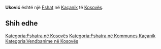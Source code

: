 {{Fshat në Kosovës
 | Emri                = Uković
| srp_N_name = Uković
| srp_N_FULL_NAME_RO = Uković
| srp_N_FULL_NAME_ND_RO = Ukovic
| srp_N_SORT_NAME_RG = UKOVIC
| srp_N_FULL_NAME_RG = Uković
| srp_N_FULL_NAME_ND_RG = Ukovic

 | Emri (Rasa dhanore) = 
 | Figura              = 
 | Shteti              = Kosovo
 | Komuna              = Kaçanik
 | Kodi postar         = 
 | Sipërfaqja          = 

 | Popullsia           = 

 | Regj. i popullsisë  = 
 | Dend. e popullsisë  = 
 | Faqja zyrtare       = 
 <!--- Koordinatat ----> 
 | Gjerësia            = 42.702222
 | Gjatësia            = 20.909167
 | Lartësia            = 
}}
'''Uković''' është një [[Fshat]] në [[Kaçanik]] të [[Kosovës]].

<!-- == Gjeografia == -->
<!-- == Historia == -->
<!-- == Demografia == -->
== Shih edhe ==
{{Komuna Kaçanik}}
{{Kosovo-Administrata-Cung}}

[[Kategoria:Fshatra në Kosovës]]
[[Kategoria:Fshatra në Kommunes Kaçanik]]
[[Kategoria:Vendbanime në Kosovës]]